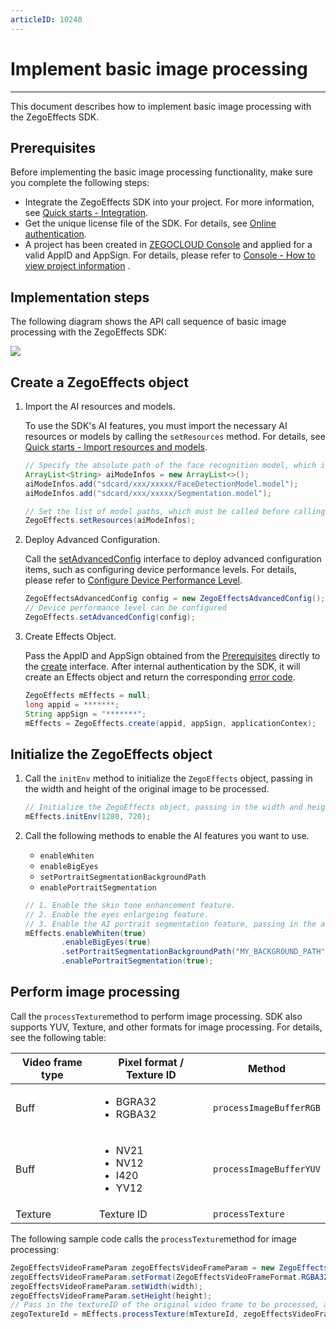 ```yaml
---
articleID: 10240
---
```


# Implement basic image processing

---

This document describes how to implement basic image processing with the ZegoEffects SDK. 

## Prerequisites

Before implementing the basic image processing functionality, make sure you complete the following steps:

- Integrate the ZegoEffects SDK into your project. For more information, see [Quick starts - Integration](./import-the-sdk.mdx).
- Get the unique license file of the SDK. For details, see [Online authentication](./online-authentication.mdx).
- A project has been created in [ZEGOCLOUD Console](https://console.zegocloud.com) and applied for a valid AppID and AppSign. For details, please refer to [Console - How to view project information](https://docs.zegocloud.com/article/16144) .


## Implementation steps

The following diagram shows the  API call sequence of basic image processing with the ZegoEffects SDK:

<Frame width="auto" height="auto" caption="image description text">
  <img src="https://storage.zego.im/sdk-doc/Pics/AI_Vision/QuickStarts/Implemention_Android_en.png" />
</Frame>


## Create a ZegoEffects object

1. Import the AI resources and models.
   
     To use the SDK's AI features, you must import the necessary AI resources or models by calling the `setResources` method. For details, see [Quick starts - Import resources and models](./import-resources-and-models.mdx).
     
    ```java
    // Specify the absolute path of the face recognition model, which is required for various features including Face detection, eyes enlarging, and face slimming.
    ArrayList<String> aiModeInfos = new ArrayList<>();
    aiModeInfos.add("sdcard/xxx/xxxxx/FaceDetectionModel.model");
    aiModeInfos.add("sdcard/xxx/xxxxx/Segmentation.model");  

    // Set the list of model paths, which must be called before calling the create method.
    ZegoEffects.setResources(aiModeInfos);
    ```

2. Deploy Advanced Configuration.

    Call the [setAdvancedConfig](@setAdvancedConfig) interface to deploy advanced configuration items, such as configuring device performance levels. For details, please refer to [Configure Device Performance Level](./configure-device-performance-levels.mdx).

    ```java
    ZegoEffectsAdvancedConfig config = new ZegoEffectsAdvancedConfig();
    // Device performance level can be configured
    ZegoEffects.setAdvancedConfig(config);
    ```

3. Create Effects Object.

    Pass the AppID and AppSign obtained from the [Prerequisites](!Quick_Starts/Solution_Implementation#1) directly to the [create](@create__1) interface. After internal authentication by the SDK, it will create an Effects object and return the corresponding [error code](!Error_Codes/Error_Codes).

    ```java
    ZegoEffects mEffects = null;
    long appid = *******;
    String appSign = "*******";
    mEffects = ZegoEffects.create(appid, appSign, applicationContex);
    ```


## Initialize the ZegoEffects object

1. Call the `initEnv` method to initialize the `ZegoEffects` object, passing in the width and height of the original image to be processed.

    ```java
    // Initialize the ZegoEffects object, passing in the width and height of the original image to be processed.
    mEffects.initEnv(1280, 720);
    ```

2. Call the following methods to enable the AI features you want to use.

    - `enableWhiten`
    - `enableBigEyes`
    - `setPortraitSegmentationBackgroundPath`
    - `enablePortraitSegmentation`
    
    ```java
    // 1. Enable the skin tone enhancement feature.
    // 2. Enable the eyes enlargeing feature.
    // 3. Enable the AI portrait segmentation feature, passing in the absolute path of the segmented background image.
    mEffects.enableWhiten(true)
            .enableBigEyes(true)
            .setPortraitSegmentationBackgroundPath("MY_BACKGROUND_PATH", ZegoEffectsScaleMode.ASPECT_FILL);
            .enablePortraitSegmentation(true);
    ```

## Perform image processing

Call the `processTexture`method to perform image processing.  SDK also supports YUV, Texture, and other formats for image processing.  For details, see the following table:

| Video frame type | Pixel format / Texture ID | Method |
|---|---|---|
|Buff| <ul><li>BGRA32</li><li>RGBA32</li></ul>|`processImageBufferRGB`|
|Buff| <ul><li>NV21</li><li>NV12</li><li>I420</li><li>YV12</li></ul>|`processImageBufferYUV` |
|Texture| Texture ID|`processTexture` |


The following sample code calls the `processTexture`method for image processing:

```java
ZegoEffectsVideoFrameParam zegoEffectsVideoFrameParam = new ZegoEffectsVideoFrameParam();
zegoEffectsVideoFrameParam.setFormat(ZegoEffectsVideoFrameFormat.RGBA32);
zegoEffectsVideoFrameParam.setWidth(width);
zegoEffectsVideoFrameParam.setHeight(height);
// Pass in the textureID of the original video frame to be processed, and return the textureID of the processed video frame.
zegoTextureId = mEffects.processTexture(mTextureId, zegoEffectsVideoFrameParam);

```
